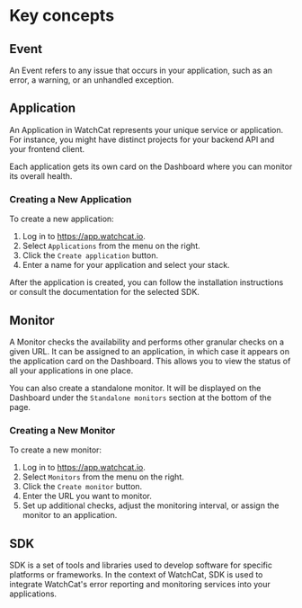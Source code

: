 # Key concepts

## Event

An Event refers to any issue that occurs in your application, such as an error, a warning,
or an unhandled exception.

## Application

An Application in WatchCat represents your unique service or application. For instance, you might have distinct projects for your backend API and your frontend client.

Each application gets its own card on the Dashboard where you can monitor its overall health.

### Creating a New Application

To create a new application:

1. Log in to https://app.watchcat.io.
2. Select `Applications` from the menu on the right.
3. Click the `Create application` button.
4. Enter a name for your application and select your stack.

After the application is created, you can follow the installation instructions
or consult the documentation for the selected SDK.

## Monitor

A Monitor checks the availability and performs other granular checks on a given URL. It can be assigned to an application, in which case it appears on the application card on the Dashboard. This allows you to view the status of all your applications in one place.

You can also create a standalone monitor. It will be displayed on the Dashboard under the `Standalone monitors` section at the bottom of the page.

### Creating a New Monitor

To create a new monitor:

1. Log in to https://app.watchcat.io.
2. Select `Monitors` from the menu on the right.
3. Click the `Create monitor` button.
4. Enter the URL you want to monitor.
5. Set up additional checks, adjust the monitoring interval, or assign the monitor to an application.

## SDK

SDK is a set of tools and libraries used to develop software for specific platforms or frameworks.
In the context of WatchCat, SDK is used to integrate WatchCat's error reporting and monitoring services
into your applications.